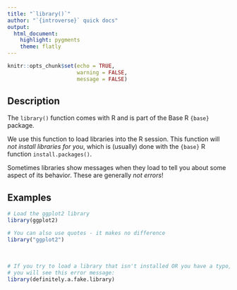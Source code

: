 ```yaml
---
title: "`library()`"
author: "`{introverse}` quick docs"
output: 
  html_document:
    highlight: pygments
    theme: flatly
---
```



```r
knitr::opts_chunk$set(echo = TRUE, 
                      warning = FALSE, 
                      message = FALSE)
```


## Description

The `library()` function comes with R and is part of the Base R `{base}` package.
  
We use this function to load libraries into the R session. This function will _not install libraries for you_, which is (usually) done with the `{base}` R function `install.packages()`.

Sometimes libraries show messages when they load to tell you about some aspect of its behavior. These are generally _not errors_!

## Examples


```r
# Load the ggplot2 library
library(ggplot2)

# You can also use quotes - it makes no difference
library("ggplot2")
```

<br>

```r
# If you try to load a library that isn't installed OR you have a typo, 
# you will see this error message:
library(definitely.a.fake.library)
```

